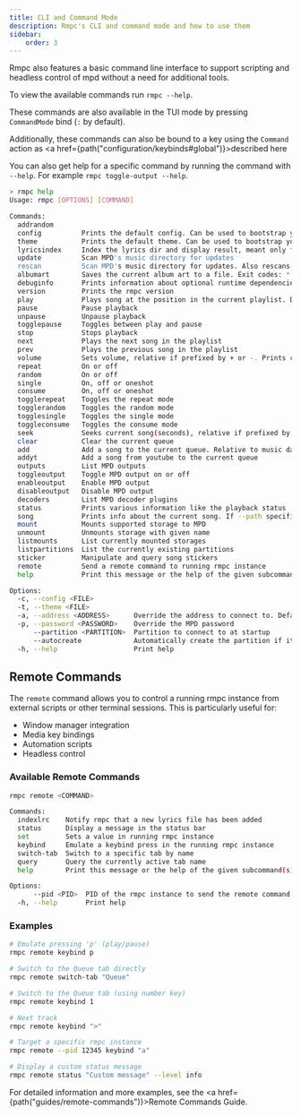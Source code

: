 ```yaml
---
title: CLI and Command Mode
description: Rmpc's CLI and command mode and how to use them
sidebar:
    order: 3
---
```



Rmpc also features a basic command line interface to support scripting and headless control of mpd without a need for additional tools.

To view the available commands run `rmpc --help`.

These commands are also available in the TUI mode by pressing `CommandMode` bind (`:` by default).

Additionally, these commands can also be bound to a key using the `Command` action as <a href={path("configuration/keybinds#global")}>described here</a>

You can also get help for a specific command by running the command with `--help`. For example `rmpc toggle-output --help`.

```bash frame=none showLineNumbers=false
> rmpc help
Usage: rmpc [OPTIONS] [COMMAND]

Commands:
  addrandom
  config          Prints the default config. Can be used to bootstrap your config file
  theme           Prints the default theme. Can be used to bootstrap your theme file
  lyricsindex     Index the lyrics dir and display result, meant only for debugging purposes
  update          Scan MPD's music directory for updates
  rescan          Scan MPD's music directory for updates. Also rescans unmodified files
  albumart        Saves the current album art to a file. Exit codes: * 0: Success * 1: Error * 2: No album art found * 3: No song playing
  debuginfo       Prints information about optional runtime dependencies
  version         Prints the rmpc version
  play            Plays song at the position in the current playlist. Defaults to current paused song
  pause           Pause playback
  unpause         Unpause playback
  togglepause     Toggles between play and pause
  stop            Stops playback
  next            Plays the next song in the playlist
  prev            Plays the previous song in the playlist
  volume          Sets volume, relative if prefixed by + or -. Prints current volume if no arguments is given
  repeat          On or off
  random          On or off
  single          On, off or oneshot
  consume         On, off or oneshot
  togglerepeat    Toggles the repeat mode
  togglerandom    Toggles the random mode
  togglesingle    Toggles the single mode
  toggleconsume   Toggles the consume mode
  seek            Seeks current song(seconds), relative if prefixed by + or -
  clear           Clear the current queue
  add             Add a song to the current queue. Relative to music database root. '/' to add all files to the queue
  addyt           Add a song from youtube to the current queue
  outputs         List MPD outputs
  toggleoutput    Toggle MPD output on or off
  enableoutput    Enable MPD output
  disableoutput   Disable MPD output
  decoders        List MPD decoder plugins
  status          Prints various information like the playback status
  song            Prints info about the current song. If --path specified, prints information about the song at the given path instead. If --path is specified multiple times, prints an array containing all the songs
  mount           Mounts supported storage to MPD
  unmount         Unmounts storage with given name
  listmounts      List currently mounted storages
  listpartitions  List the currently existing partitions
  sticker         Manipulate and query song stickers
  remote          Send a remote command to running rmpc instance
  help            Print this message or the help of the given subcommand(s)

Options:
  -c, --config <FILE>
  -t, --theme <FILE>
  -a, --address <ADDRESS>      Override the address to connect to. Defaults to value in the config file
  -p, --password <PASSWORD>    Override the MPD password
      --partition <PARTITION>  Partition to connect to at startup
      --autocreate             Automatically create the partition if it does not exist. Requires partition to be set
  -h, --help                   Print help
```

## Remote Commands

The `remote` command allows you to control a running rmpc instance from external scripts or other terminal sessions. This is particularly useful for:

- Window manager integration
- Media key bindings
- Automation scripts
- Headless control

### Available Remote Commands

```bash
rmpc remote <COMMAND>

Commands:
  indexlrc    Notify rmpc that a new lyrics file has been added
  status      Display a message in the status bar
  set         Sets a value in running rmpc instance
  keybind     Emulate a keybind press in the running rmpc instance
  switch-tab  Switch to a specific tab by name
  query       Query the currently active tab name
  help        Print this message or the help of the given subcommand(s)

Options:
      --pid <PID>  PID of the rmpc instance to send the remote command to. If not provided, rmpc will try to notify all the running instances
  -h, --help       Print help
```

### Examples

```bash
# Emulate pressing 'p' (play/pause)
rmpc remote keybind p

# Switch to the Queue tab directly
rmpc remote switch-tab "Queue"

# Switch to the Queue tab (using number key)
rmpc remote keybind 1

# Next track
rmpc remote keybind ">"

# Target a specific rmpc instance
rmpc remote --pid 12345 keybind "a"

# Display a custom status message
rmpc remote status "Custom message" --level info
```

For detailed information and more examples, see the <a href={path("guides/remote-commands")}>Remote Commands Guide</a>.
